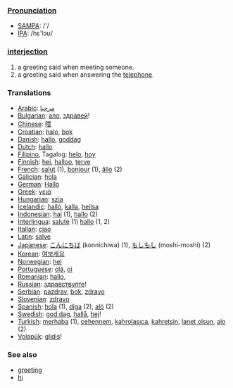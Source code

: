 ===[[Pronunciation]]===
*[[w:SAMPA|SAMPA]]: /'/
*[[w:IPA|IPA]]: /hε'lɔʊ/

=== [[interjection]] ===
#a greeting said when meeting someone.
#a greeting said when answering the [[telephone]].

=== Translations ===
*[[Arabic]]: [[مرحبا]]
*[[Bulgarian]]: [[ало]], [[здравей]]!
*[[Chinese]]: [[喂]]
*[[Croatian]]: [[halo]], [[bok]]
*[[Danish]]: [[hallo]], [[goddag]]
*[[Dutch]]: [[hallo]]
*[[Filipino]], Tagalog: [[helo]], [[hoy]]
*[[Finnish]]: [[hei]], [[halloo]], [[terve]]
*[[French]]: [[salut]] (1), [[bonjour]] (1), [[âllo]] (2)
*[[Galician]]: [[hola]]
*[[German]]: [[Hallo]]
*[[Greek]]: [[γειά]]
*[[Hungarian]]: [[szia]]
*[[Icelandic]]: [[halló]], [[kalla]], [[heilsa]]
*[[Indonesian]]: [[hai]] (1), [[hallo]] (2)
*[[Interlingua]]: [[salute]] (1) [[hallo]] (1, 2)
*[[Italian]]: [[ciao]]
*[[Latin]]: [[salve]]
*[[Japanese]]: [[こんにちは]] (konnichiwa) (1), [[もしもし]] (moshi-moshi) (2)
*[[Korean]]: [[여보세요]]
*[[Norwegian]]: [[hei]]
*[[Portuguese]]: [[olá]], [[oi]]
*[[Romanian]]: [[hallo]], 
*[[Russian]]: [[здравствулте]]!
*[[Serbian]]: [[pazdrav]], [[bok]], [[zdravo]]
*[[Slovenian]]: [[zdravo]]
*[[Spanish]]: [[hola]] (1), [[diga]] (2), [[aló]] (2)
*[[Swedish]]: [[god dag]], [[hallå]], [[hej]]!
*[[Turkish]]: [[merhaba]] (1), [[cehennem]], [[kahrolasıca]], [[kahretsin]], [[lanet olsun]], [[alo]] (2)
*[[Volapük]]: [[glidis]]!

=== See also ===
*[[greeting]]
*[[hi]]